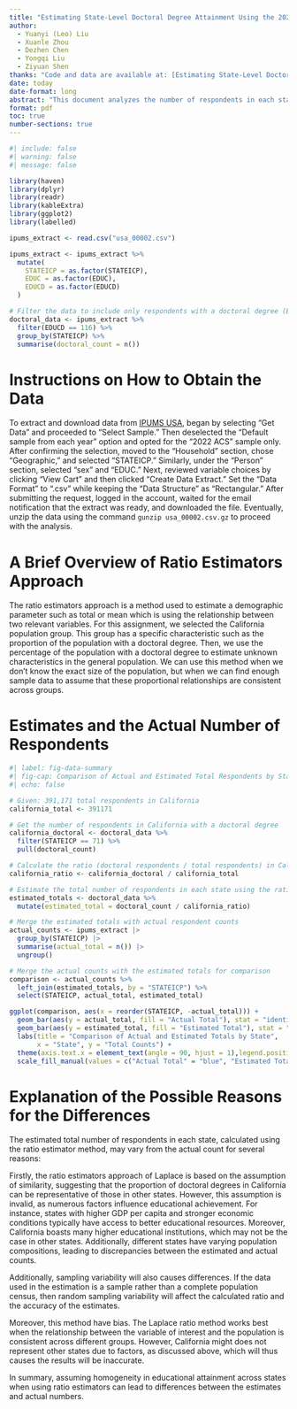 ```yaml
---
title: "Estimating State-Level Doctoral Degree Attainment Using the 2022 ACS"
author: 
  - Yuanyi (Leo) Liu
  - Xuanle Zhou
  - Dezhen Chen
  - Yongqi Liu
  - Ziyuan Shen
thanks: "Code and data are available at: [Estimating State-Level Doctoral Degree Attainment](https://github.com/leoyliu/Estimating-State-Level-Doctoral-Degree-Attainment)."
date: today
date-format: long
abstract: "This document analyzes the number of respondents in each state who have a doctoral degree as their highest educational attainment in the 2022 ACS IPUMS data. We estimate the total number of respondents in each state using the ratio estimators approach based on data from California."
format: pdf
toc: true
number-sections: true
---
```


```r
#| include: false
#| warning: false
#| message: false

library(haven)
library(dplyr)
library(readr)
library(kableExtra)
library(ggplot2)
library(labelled)

ipums_extract <- read.csv("usa_00002.csv")

ipums_extract <- ipums_extract %>%
  mutate(
    STATEICP = as.factor(STATEICP),
    EDUC = as.factor(EDUC),
    EDUCD = as.factor(EDUCD)
  )

# Filter the data to include only respondents with a doctoral degree (EDUCD code for doctoral degree is 116)
doctoral_data <- ipums_extract %>%
  filter(EDUCD == 116) %>%
  group_by(STATEICP) %>%
  summarise(doctoral_count = n())
```

# Instructions on How to Obtain the Data

To extract and download data from [IPUMS USA](https://usa.ipums.org/usa/), began by selecting "Get Data" and proceeded to "Select Sample." Then deselected the "Default sample from each year" option and opted for the "2022 ACS" sample only. After confirming the selection, moved to the "Household" section, chose "Geographic," and selected "STATEICP." Similarly, under the "Person" section, selected "sex" and "EDUC." Next, reviewed variable choices by clicking "View Cart" and then clicked "Create Data Extract."  Set the "Data Format" to ".csv" while keeping the "Data Structure" as "Rectangular." After submitting the request,  logged in the account, waited for the email notification that the extract was ready, and downloaded the file. Eventually, unzip the data using the command `gunzip usa_00002.csv.gz` to proceed with the analysis.

# A Brief Overview of Ratio Estimators Approach

The ratio estimators approach is a method used to estimate a demographic parameter such as total or mean which is using the relationship between two relevant variables. For this assignment, we selected the California population group. This group has a specific characteristic such as the proportion of the population with a doctoral degree. Then, we use the percentage of the population with a doctoral degree to estimate unknown characteristics in the general population. We can use this method when we don't know the exact size of the population, but when we can find enough sample data to assume that these proportional relationships are consistent across groups.

# Estimates and the Actual Number of Respondents

```r
#| label: fig-data-summary
#| fig-cap: Comparison of Actual and Estimated Total Respondents by State
#| echo: false

# Given: 391,171 total respondents in California
california_total <- 391171

# Get the number of respondents in California with a doctoral degree
california_doctoral <- doctoral_data %>%
  filter(STATEICP == 71) %>%
  pull(doctoral_count)

# Calculate the ratio (doctoral respondents / total respondents) in California
california_ratio <- california_doctoral / california_total

# Estimate the total number of respondents in each state using the ratio estimator
estimated_totals <- doctoral_data %>%
  mutate(estimated_total = doctoral_count / california_ratio)

# Merge the estimated totals with actual respondent counts
actual_counts <- ipums_extract |>
  group_by(STATEICP) |>
  summarise(actual_total = n()) |>
  ungroup()

# Merge the actual counts with the estimated totals for comparison
comparison <- actual_counts %>%
  left_join(estimated_totals, by = "STATEICP") %>%
  select(STATEICP, actual_total, estimated_total)

ggplot(comparison, aes(x = reorder(STATEICP, -actual_total))) +
  geom_bar(aes(y = actual_total, fill = "Actual Total"), stat = "identity", position = "dodge") +
  geom_bar(aes(y = estimated_total, fill = "Estimated Total"), stat = "identity", position = "dodge") +
  labs(title = "Comparison of Actual and Estimated Totals by State",
       x = "State", y = "Total Counts") +
  theme(axis.text.x = element_text(angle = 90, hjust = 1),legend.position = "bottom") + 
  scale_fill_manual(values = c("Actual Total" = "blue", "Estimated Total" = "red"))
```

# Explanation of the Possible Reasons for the Differences

The estimated total number of respondents in each state, calculated using the ratio estimator method, may vary from the actual count for several reasons:

Firstly, the ratio estimators approach of Laplace is based on the assumption of similarity, suggesting that the proportion of doctoral degrees in California can be representative of those in other states. However, this assumption is invalid, as numerous factors influence educational achievement. For instance, states with higher GDP per capita and stronger economic conditions typically have access to better educational resources. Moreover, California boasts many higher educational institutions, which may not be the case in other states. Additionally, different states have varying population compositions, leading to discrepancies between the estimated and actual counts.

Additionally, sampling variability will also causes differences. If the data used in the estimation is a sample rather than a complete population census, then random sampling variability will affect the calculated ratio and the accuracy of the estimates.

Moreover, this method have bias. The Laplace ratio method works best when the relationship between the variable of interest and the population is consistent across different groups. However, California might does not represent other states due to factors, as discussed above, which will thus causes the results will be inaccurate.

In summary, assuming homogeneity in educational attainment across states when using ratio estimators can lead to differences between the estimates and actual numbers.